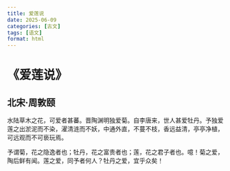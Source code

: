 ```yaml
---
title: 爱莲说
date: 2025-06-09
categories: [古文]
tags: [语文]
format: html
---
```

# 《爱莲说》
## 北宋·周敦颐

水陆草木之花，可爱者甚蕃。晋陶渊明独爱菊。自李唐来，世人甚爱牡丹。予独爱莲之出淤泥而不染，濯清涟而不妖，中通外直，不蔓不枝，香远益清，亭亭净植，可远观而不可亵玩焉。

予谓菊，花之隐逸者也；牡丹，花之富贵者也；莲，花之君子者也。噫！菊之爱，陶后鲜有闻。莲之爱，同予者何人？牡丹之爱，宜乎众矣！